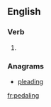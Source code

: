 ==English==

===Verb===
{{head|en|present participle}}

# {{present participle of|pedal|lang=en|nocat=1}}

===Anagrams===
* [[pleading#English|pleading]]

[[fr:pedaling]]